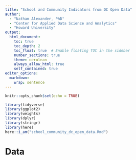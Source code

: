 ```yaml
---
title: "School and Community Indicators from DC Open Data"
author: 
  - "Nathan Alexander, PhD"
  - "Center for Applied Data Science and Analytics"
  - "Howard University"
output:
  html_document:
    toc: true
    toc_depth: 2
    toc_float: true  # Enable floating TOC in the sidebar
    number_sections: true
    theme: cerulean
    always_allow_html: true
    self_contained: true
editor_options:
  markdown:
    wrap: sentence
---
```


```r
knitr::opts_chunk$set(echo = TRUE)

library(tidyverse)
library(ggplot2)
library(weights)
library(dplyr)
library(stringr)
library(here)
here::i_am("school_community_dc_open_data.Rmd")
```

# Data